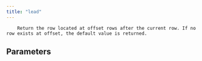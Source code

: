 ```yaml
---
title: "lead"
---
```


        Return the row located at offset rows after the current row. If no row exists at offset, the default value is returned.
        

## Parameters
<ParamField body="offset" type="int | IntegerValue | None" required="false" >
</ParamField>

<ParamField body="default" type="Value | None" required="false" >
</ParamField>
